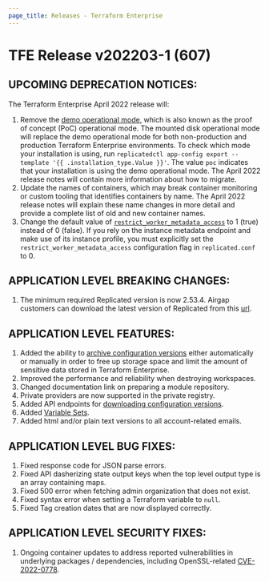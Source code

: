 ```yaml
---
page_title: Releases - Terraform Enterprise
---
```


# TFE Release v202203-1 (607)

## UPCOMING DEPRECATION NOTICES:

The Terraform Enterprise April 2022 release will:

1. Remove the [demo operational mode](https://www.terraform.io/enterprise/before-installing#operational-mode-decision), which is also known as the proof of concept (PoC) operational mode. The mounted disk operational mode will replace the demo operational mode for both non-production and production Terraform Enterprise environments. To check which mode your installation is using, run `replicatedctl app-config export --template '{{ .installation_type.Value }}'`. The value `poc` indicates that your installation is using the demo operational mode. The April 2022 release notes will contain more information about how to migrate.
1. Update the names of containers, which may break container monitoring or custom tooling that identifies containers by name. The April 2022 release notes will explain these name changes in more detail and provide a complete list of old and new container names.
1. Change the default value of [`restrict_worker_metadata_access`](https://www.terraform.io/enterprise/install/automated/automating-the-installer#restrict_worker_metadata_access) to 1 (true) instead of 0 (false). If you rely on the instance metadata endpoint and make use of its instance profile, you must explicitly set the `restrict_worker_metadata_access` configuration flag in `replicated.conf` to 0.

## APPLICATION LEVEL BREAKING CHANGES:

1. The minimum required Replicated version is now 2.53.4. Airgap customers can download the latest version of Replicated from this [url](https://install.terraform.io/airgap/latest.tar.gz).

## APPLICATION LEVEL FEATURES:

1. Added the ability to [archive configuration versions](https://www.terraform.io/cloud-docs/workspaces/configurations#archiving-configuration-versions) either automatically or manually in order to free up storage space and limit the amount of sensitive data stored in Terraform Enterprise.
2. Improved the performance and reliability when destroying workspaces.
3. Changed documentation link on preparing a module repository.
4. Private providers are now supported in the private registry.
5. Added API endpoints for [downloading configuration versions](https://www.terraform.io/cloud-docs/api-docs/configuration-versions#download-configuration-files).
1. Added [Variable Sets](https://www.terraform.io/cloud-docs/api-docs/variable-sets).
1. Added html and/or plain text versions to all account-related emails.

## APPLICATION LEVEL BUG FIXES:

1. Fixed response code for JSON parse errors.
2. Fixed API dasherizing state output keys when the top level output type is an array containing maps.
3. Fixed 500 error when fetching admin organization that does not exist.
1. Fixed syntax error when setting a Terraform variable to `null`.
1. Fixed Tag creation dates that are now displayed correctly.

## APPLICATION LEVEL SECURITY FIXES:

1. Ongoing container updates to address reported vulnerabilities in underlying packages / dependencies, including OpenSSL-related [CVE-2022-0778](https://nvd.nist.gov/vuln/detail/CVE-2022-0778).
